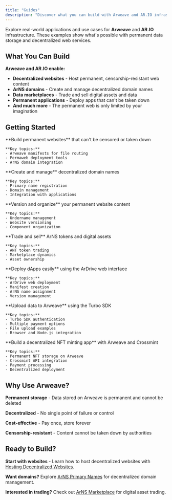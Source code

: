 ```yaml
---
title: "Guides"
description: "Discover what you can build with Arweave and AR.IO infrastructure"
---
```


Explore real-world applications and use cases for **Arweave** and **AR.IO** infrastructure. These examples show what's possible with permanent data storage and decentralized web services.

## What You Can Build

**Arweave and AR.IO enable:**

- **Decentralized websites** - Host permanent, censorship-resistant web content
- **ArNS domains** - Create and manage decentralized domain names
- **Data marketplaces** - Trade and sell digital assets and data
- **Permanent applications** - Deploy apps that can't be taken down
- **And much more** - The permanent web is only limited by your imagination

## Getting Started

<Cards>
  <Card href="/learn/use-cases/hosting-decentralized-websites" title="Hosting Decentralized Websites">
    **Build permanent websites** that can't be censored or taken down

    **Key topics:**
    - Arweave manifests for file routing
    - Permaweb deployment tools
    - ArNS domain integration

  </Card>

  <Card href="/learn/use-cases/arns-primary-names" title="ArNS Primary Names">
    **Create and manage** decentralized domain names

    **Key topics:**
    - Primary name registration
    - Domain management
    - Integration with applications

  </Card>

  <Card href="/learn/use-cases/arns-undernames-versioning" title="ArNS Undernames for Versioning">
    **Version and organize** your permanent website content

    **Key topics:**
    - Undername management
    - Website versioning
    - Component organization

  </Card>

  <Card href="/learn/use-cases/arns-marketplace" title="ArNS Marketplace">
    **Trade and sell** ArNS tokens and digital assets

    **Key topics:**
    - ANT token trading
    - Marketplace dynamics
    - Asset ownership

  </Card>

  <Card href="/build/guides/deploy-dapp-with-ardrive-web" title="Deploy a dApp with ArDrive Web">
    **Deploy dApps easily** using the ArDrive web interface

    **Key topics:**
    - ArDrive web deployment
    - Manifest creation
    - ArNS name assignment
    - Version management

  </Card>

  <Card href="/build/guides/uploading-to-arweave" title="Uploading to Arweave">
    **Upload data to Arweave** using the Turbo SDK

    **Key topics:**
    - Turbo SDK authentication
    - Multiple payment options
    - File upload examples
    - Browser and Node.js integration

  </Card>

  <Card href="/build/guides/crossmint-nft-minting-app" title="Crossmint NFT Minting App">
    **Build a decentralized NFT minting app** with Arweave and Crossmint

    **Key topics:**
    - Permanent NFT storage on Arweave
    - Crossmint API integration
    - Payment processing
    - Decentralized deployment

  </Card>
</Cards>

## Why Use Arweave?

**Permanent storage** - Data stored on Arweave is permanent and cannot be deleted

**Decentralized** - No single point of failure or control

**Cost-effective** - Pay once, store forever

**Censorship-resistant** - Content cannot be taken down by authorities

## Ready to Build?

**Start with websites** - Learn how to host decentralized websites with [Hosting Decentralized Websites](/learn/use-cases/hosting-decentralized-websites).

**Want domains?** Explore [ArNS Primary Names](/learn/use-cases/arns-primary-names) for decentralized domain management.

**Interested in trading?** Check out [ArNS Marketplace](/learn/use-cases/arns-marketplace) for digital asset trading.
